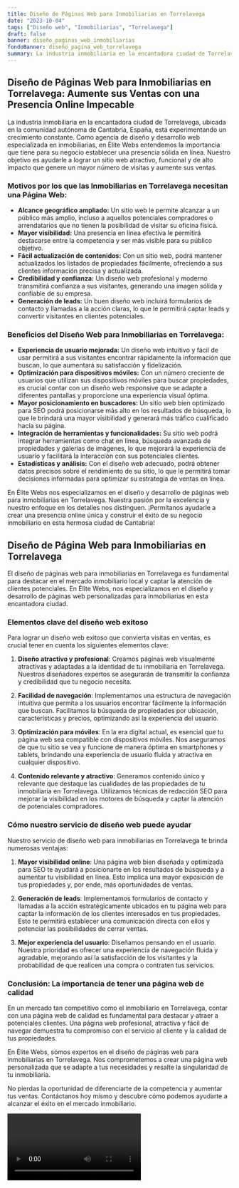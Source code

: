 ```yaml
---
title: Diseño de Páginas Web para Inmobiliarias en Torrelavega
date: "2023-10-04"
tags: ["Diseño web", "Inmobiliarias", "Torrelavega"]
draft: false
banner: diseño_paginas_web_inmobiliarias
fondoBanner: diseño_pagina_web_torrelavega
summary: La industria inmobiliaria en la encantadora ciudad de Torrelavega, ubicada en la comunidad autónoma de Cantabria, España, está experimentando un crecimiento constante. Como agencia de diseño y desarrollo web especializada en inmobiliarias, en Élite Webs entendemos la importancia que tiene para su negocio establecer una presencia sólida en línea. Nuestro objetivo es ayudarle a lograr un sitio web atractivo, funcional y de alto impacto que genere un mayor número de visitas y aumente sus ventas.
---
```



## **Diseño de Páginas Web para Inmobiliarias en Torrelavega: Aumente sus Ventas con una Presencia Online Impecable**

La industria inmobiliaria en la encantadora ciudad de Torrelavega, ubicada en la comunidad autónoma de Cantabria, España, está experimentando un crecimiento constante. Como agencia de diseño y desarrollo web especializada en inmobiliarias, en Élite Webs entendemos la importancia que tiene para su negocio establecer una presencia sólida en línea. Nuestro objetivo es ayudarle a lograr un sitio web atractivo, funcional y de alto impacto que genere un mayor número de visitas y aumente sus ventas.

### **Motivos por los que las Inmobiliarias en Torrelavega necesitan una Página Web:**

- **Alcance geográfico ampliado:** Un sitio web le permite alcanzar a un público más amplio, incluso a aquellos potenciales compradores o arrendatarios que no tienen la posibilidad de visitar su oficina física.
- **Mayor visibilidad:** Una presencia en línea efectiva le permitirá destacarse entre la competencia y ser más visible para su público objetivo.
- **Fácil actualización de contenidos:** Con un sitio web, podrá mantener actualizados los listados de propiedades fácilmente, ofreciendo a sus clientes información precisa y actualizada.
- **Credibilidad y confianza:** Un diseño web profesional y moderno transmitirá confianza a sus visitantes, generando una imagen sólida y confiable de su empresa.
- **Generación de leads:** Un buen diseño web incluirá formularios de contacto y llamadas a la acción claras, lo que le permitirá captar leads y convertir visitantes en clientes potenciales.

### **Beneficios del Diseño Web para Inmobiliarias en Torrelavega:**

- **Experiencia de usuario mejorada:** Un diseño web intuitivo y fácil de usar permitirá a sus visitantes encontrar rápidamente la información que buscan, lo que aumentará su satisfacción y fidelización.
- **Optimización para dispositivos móviles:** Con un número creciente de usuarios que utilizan sus dispositivos móviles para buscar propiedades, es crucial contar con un diseño web responsive que se adapte a diferentes pantallas y proporcione una experiencia visual óptima.
- **Mayor posicionamiento en buscadores:** Un sitio web bien optimizado para SEO podrá posicionarse más alto en los resultados de búsqueda, lo que le brindará una mayor visibilidad y generará más tráfico cualificado hacia su página.
- **Integración de herramientas y funcionalidades:** Su sitio web podrá integrar herramientas como chat en línea, búsqueda avanzada de propiedades y galerías de imágenes, lo que mejorará la experiencia de usuario y facilitará la interacción con sus potenciales clientes.
- **Estadísticas y análisis:** Con el diseño web adecuado, podrá obtener datos precisos sobre el rendimiento de su sitio, lo que le permitirá tomar decisiones informadas para optimizar su estrategia de ventas en línea.

En Élite Webs nos especializamos en el diseño y desarrollo de páginas web para inmobiliarias en Torrelavega. Nuestra pasión por la excelencia y nuestro enfoque en los detalles nos distinguen. ¡Permítanos ayudarle a crear una presencia online única y construir el éxito de su negocio inmobiliario en esta hermosa ciudad de Cantabria!

<GifSeo />

<Cta />

## Diseño de Página Web para Inmobiliarias en Torrelavega

El diseño de páginas web para inmobiliarias en Torrelavega es fundamental para destacar en el mercado inmobiliario local y captar la atención de clientes potenciales. En Élite Webs, nos especializamos en el diseño y desarrollo de páginas web personalizadas para inmobiliarias en esta encantadora ciudad.

### Elementos clave del diseño web exitoso

Para lograr un diseño web exitoso que convierta visitas en ventas, es crucial tener en cuenta los siguientes elementos clave:

1. **Diseño atractivo y profesional**: Creamos páginas web visualmente atractivas y adaptadas a la identidad de tu inmobiliaria en Torrelavega. Nuestros diseñadores expertos se asegurarán de transmitir la confianza y credibilidad que tu negocio necesita.

2. **Facilidad de navegación**: Implementamos una estructura de navegación intuitiva que permita a los usuarios encontrar fácilmente la información que buscan. Facilitamos la búsqueda de propiedades por ubicación, características y precios, optimizando así la experiencia del usuario.

3. **Optimización para móviles**: En la era digital actual, es esencial que tu página web sea compatible con dispositivos móviles. Nos aseguramos de que tu sitio se vea y funcione de manera óptima en smartphones y tablets, brindando una experiencia de usuario fluida y atractiva en cualquier dispositivo.

4. **Contenido relevante y atractivo**: Generamos contenido único y relevante que destaque las cualidades de las propiedades de tu inmobiliaria en Torrelavega. Utilizamos técnicas de redacción SEO para mejorar la visibilidad en los motores de búsqueda y captar la atención de potenciales compradores.

### Cómo nuestro servicio de diseño web puede ayudar

Nuestro servicio de diseño web para inmobiliarias en Torrelavega te brinda numerosas ventajas:

1. **Mayor visibilidad online**: Una página web bien diseñada y optimizada para SEO te ayudará a posicionarte en los resultados de búsqueda y a aumentar tu visibilidad en línea. Esto implica una mayor exposición de tus propiedades y, por ende, más oportunidades de ventas.

2. **Generación de leads**: Implementamos formularios de contacto y llamadas a la acción estratégicamente ubicados en tu página web para captar la información de los clientes interesados en tus propiedades. Esto te permitirá establecer una comunicación directa con ellos y potenciar las posibilidades de cerrar ventas.

3. **Mejor experiencia del usuario**: Diseñamos pensando en el usuario. Nuestra prioridad es ofrecer una experiencia de navegación fluida y agradable, mejorando así la satisfacción de los visitantes y la probabilidad de que realicen una compra o contraten tus servicios.

### Conclusión: La importancia de tener una página web de calidad

En un mercado tan competitivo como el inmobiliario en Torrelavega, contar con una página web de calidad es fundamental para destacar y atraer a potenciales clientes. Una página web profesional, atractiva y fácil de navegar demuestra tu compromiso con el servicio al cliente y la calidad de tus propiedades.

En Élite Webs, somos expertos en el diseño de páginas web para inmobiliarias en Torrelavega. Nos comprometemos a crear una página web personalizada que se adapte a tus necesidades y resalte la singularidad de tu inmobiliaria.

No pierdas la oportunidad de diferenciarte de la competencia y aumentar tus ventas. Contáctanos hoy mismo y descubre cómo podemos ayudarte a alcanzar el éxito en el mercado inmobiliario.

<Video />

<CtaBot job="Inmobiliarias" city="Torrelavega" />

<Gmaps query="Torrelavega+españa+maps" />
